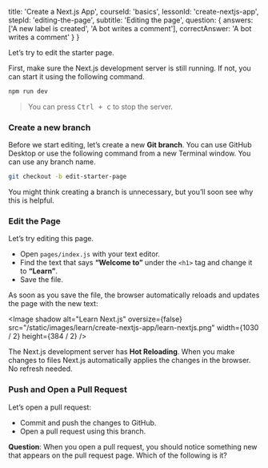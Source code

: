 
  title: 'Create a Next.js App',
  courseId: 'basics',
  lessonId: 'create-nextjs-app',
  stepId: 'editing-the-page',
  subtitle: 'Editing the page',
  question: {
    answers: ['A new label is created', 'A bot writes a comment'],
    correctAnswer: 'A bot writes a comment'
  }
}

Let’s try to edit the starter page.

First, make sure the Next.js development server is still running. If not, you can start it using the following command.

```bash
npm run dev
```

> You can press <kbd>Ctrl + c</kbd> to stop the server.

### Create a new branch

Before we start editing, let’s create a new **Git branch**. You can use GitHub Desktop or use the following command from a new Terminal window. You can use any branch name.

```bash
git checkout -b edit-starter-page
```

You might think creating a branch is unnecessary, but you’ll soon see why this is helpful.

### Edit the Page

Let’s try editing this page.

- Open `pages/index.js` with your text editor.
- Find the text that says **“Welcome to”** under the `<h1>` tag and change it to **“Learn”**.
- Save the file.

As soon as you save the file, the browser automatically reloads and updates the page with the new text:

<Image
  shadow
  alt="Learn Next.js"
  oversize={false}
  src="/static/images/learn/create-nextjs-app/learn-nextjs.png"
  width={1030 / 2}
  height={384 / 2}
/>

The Next.js development server has **Hot Reloading**. When you make changes to files Next.js automatically applies the changes in the browser. No refresh needed.

### Push and Open a Pull Request

Let’s open a pull request:

- Commit and push the changes to GitHub.
- Open a pull request using this branch.

**Question**: When you open a pull request, you should notice something new that appears on the pull request page. Which of the following is it?

